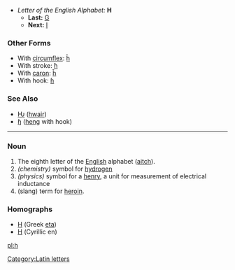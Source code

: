 *''Letter of the English Alphabet:'' '''H'''
**'''Last:''' [[G]]
**'''Next:''' [[I]]
===Other Forms===
*With [[circumflex]]: [[ĥ]]
*With stroke: [[ħ]]
*With [[caron]]: [[ȟ]]
*With hook: [[ɦ]]
===See Also===
*[[Ƕ]] ([[hwair]])
*[[ɧ]] ([[heng]] with hook)
----

===Noun===

#The eighth letter of the [[English]] alphabet ([[aitch]]).
#''(chemistry)'' symbol for [[hydrogen]]
#''(physics)'' symbol for a [[henry]], a unit for measurement of electrical inductance
#(slang) term for [[heroin]].

===Homographs===
*[[Η]] (Greek [[eta]])
*[[Н]] (Cyrillic en)

[[pl:h]][[Category:Latin letters]]